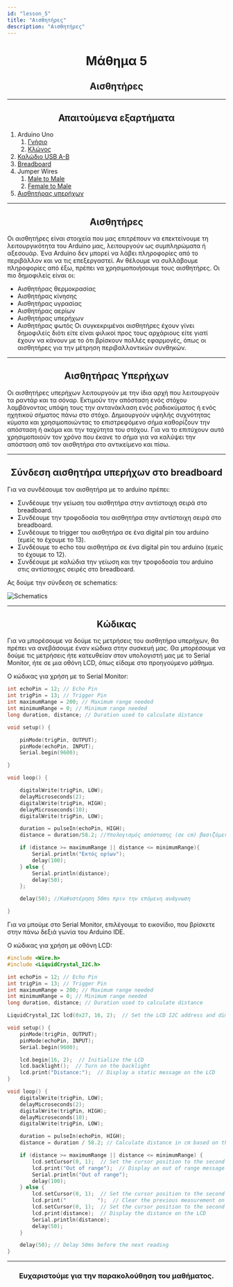 ```yaml
---
id: "lesson_5"
title: "Αισθητήρες"
description: "Αισθητήρες"
---
```


<h1 style="text-align: center;"> Μάθημα 5 </h1>

<h2 style="text-align: center;"> Αισθητήρες </h2>

---

<h2 style="text-align: center;"> Απαιτούμενα εξαρτήματα </h2>

1. Arduino Uno
    1. [Γνήσιο](https://grobotronics.com/arduino-uno-rev3.html)
    2. [Κλώνος](https://grobotronics.com/funduino-uno-rev3.html)
2. [Καλώδιο USB A-B](https://grobotronics.com/usb-2.0-a-b-1.8m.html)
3. [Breadboard](https://grobotronics.com/breadboard-400-tie-point-white-half-size.html)
4. Jumper Wires
    1. [Male to Male](https://grobotronics.com/jumper-wires-15cm-male-to-male-pack-of-10.html)
    2. [Female to Male](https://grobotronics.com/jumper-wires-15cm-female-to-male-pack-of-10.html)
5. [Αισθητήρας υπερήχων](https://grobotronics.com/ultrasonic-sensor-ranging-detector-2-450cm-hy-srf05.html)

---

<h2 style="text-align: center;"> Αισθητήρες </h2>

Οι αισθητήρες είναι στοιχεία που μας επιτρέπουν να επεκτείνουμε τη λειτουργικότητα του Arduino μας, 
λειτουργούν ως συμπληρώματα ή αξεσουάρ. 
Ένα Arduino δεν μπορεί να λάβει πληροφορίες από το περιβάλλον και να τις επεξεργαστεί. 
Αν θέλουμε να συλλάβουμε πληροφορίες από έξω, πρέπει να χρησιμοποιήσουμε τους αισθητήρες.
Οι πιο δημοφιλείς είναι οι: 
* Αισθητήρας θερμοκρασίας
* Αισθητήρας κίνησης
* Αισθητήρας υγρασίας
* Αισθητήρας αερίων
* Αισθητήρας υπερήχων
* Αισθητήρας φωτός
Οι συγκεκριμένοι αισθητήρες έχουν γίνει δημοφιλείς διότι είτε είναι φιλικοί προς τους αρχάριους είτε γιατί έχουν να κάνουν με το ότι βρίσκουν πολλές εφαρμογές, όπως οι αισθητήρες για την μέτρηση περιβαλλοντικών συνθηκών.

---

<h2 style="text-align: center;"> Αισθητήρας Υπερήχων </h2>

Οι αισθητήρες υπερήχων λειτουργούν με την ίδια αρχή που λειτουργούν τα ραντάρ και τα σόναρ. Εκτιμούν την απόσταση ενός στόχου λαμβάνοντας υπόψη τους την αντανάκλαση ενός ραδιοκύματος ή ενός ηχητικού σήματος πάνω στο στόχο.
Δημιουργούν υψηλής συχνότητας κύματα και χρησιμοποιώντας το επιστρεφόμενο σήμα καθορίζουν την απόσταση ή ακόμα και την ταχύτητα του στόχου. Για να το επιτύχουν αυτό χρησιμοποιούν τον χρόνο που έκανε το σήμα για να καλύψει την απόσταση από τον αισθητήρα στο αντικείμενο και πίσω.

---

<h2 style="text-align: center;"> Σύνδεση αισθητήρα υπερήχων στο breadboard </h2>

Για να συνδέσουμε τον αισθητήρα με το arduino πρέπει:
- Συνδέουμε την γείωση του αισθητήρα στην αντίστοιχη σειρά στο breadboard.
- Συνδέουμε την τροφοδοσία του αισθητήρα στην αντίστοιχη σειρά στο breadboard.
- Συνδέουμε το trigger του αισθητήρα σε ένα digital pin του arduino (εμείς το έχουμε το 13).
- Συνδέουμε το echo του αισθητήρα σε ένα digital pin του arduino (εμείς το έχουμε το 12).
- Συνδέουμε με καλώδια την γείωση και την τροφοδοσία του arduino στις αντίστοιχες σειρές στο breadboard.

Ας δούμε την σύνδεση σε schematics:

![Schematics](https://cloud-ffwyzjtpz-hack-club-bot.vercel.app/0mighty_turing-leelo__2_.png)

---

<h2 style="text-align: center;"> Κώδικας </h2>

Για να μπορέσουμε να δούμε τις μετρήσεις του αισθητήρα υπερήχων,
θα πρέπει να ανεβάσουμε έναν κώδικα στην συσκευή μας.
Θα μπορέσουμε να δούμε τις μετρήσεις ήτε κατευθείαν στον υπολογιστή μας με το Serial Monitor,
ήτε σε μια οθόνη LCD, όπως είδαμε στο προηγούμενο μάθημα.

Ο κώδικας για χρήση με το Serial Monitor:

```cpp
int echoPin = 12; // Echo Pin
int trigPin = 13; // Trigger Pin
int maximumRange = 200; // Maximum range needed
int minimumRange = 0; // Minimum range needed
long duration, distance; // Duration used to calculate distance

void setup() {

    pinMode(trigPin, OUTPUT);
    pinMode(echoPin, INPUT);
    Serial.begin(9600);

}

void loop() {

    digitalWrite(trigPin, LOW);
    delayMicroseconds(2);
    digitalWrite(trigPin, HIGH);
    delayMicroseconds(10);
    digitalWrite(trigPin, LOW);

    duration = pulseIn(echoPin, HIGH);
    distance = duration/58.2; //Υπολογισμός απόστασης (σε cm) βασιζόμενοι στην ταχύτητα του ήχου.

    if (distance >= maximumRange || distance <= minimumRange){
        Serial.println("Εκτός ορίων");
        delay(100);
    } else {
        Serial.println(distance);
        delay(50);
    };

    delay(50); //Καθυστέρηση 50ms πριν την επόμενη ανάγνωση

}
```

Για να μπούμε στο Serial Monitor,
επιλέγουμε το εικονίδιο,
που βρίσκετε στην πάνω δεξιά γωνία του Arduino IDE.


Ο κώδικας για χρήση με οθόνη LCD:

```cpp
#include <Wire.h>
#include <LiquidCrystal_I2C.h>

int echoPin = 12; // Echo Pin
int trigPin = 13; // Trigger Pin
int maximumRange = 200; // Maximum range needed
int minimumRange = 0; // Minimum range needed
long duration, distance; // Duration used to calculate distance

LiquidCrystal_I2C lcd(0x27, 16, 2);  // Set the LCD I2C address and dimensions

void setup() {
    pinMode(trigPin, OUTPUT);
    pinMode(echoPin, INPUT);
    Serial.begin(9600);

    lcd.begin(16, 2);  // Initialize the LCD
    lcd.backlight();  // Turn on the backlight
    lcd.print("Distance:");  // Display a static message on the LCD
}

void loop() {
    digitalWrite(trigPin, LOW);
    delayMicroseconds(2);
    digitalWrite(trigPin, HIGH);
    delayMicroseconds(10);
    digitalWrite(trigPin, LOW);

    duration = pulseIn(echoPin, HIGH);
    distance = duration / 58.2; // Calculate distance in cm based on the speed of sound.

    if (distance >= maximumRange || distance <= minimumRange) {
        lcd.setCursor(0, 1);  // Set the cursor position to the second line
        lcd.print("Out of range");  // Display an out of range message on the LCD
        Serial.println("Out of range");
        delay(100);
    } else {
        lcd.setCursor(0, 1);  // Set the cursor position to the second line
        lcd.print("          ");  // Clear the previous measurement on the LCD
        lcd.setCursor(0, 1);  // Set the cursor position to the second line
        lcd.print(distance);  // Display the distance on the LCD
        Serial.println(distance);
        delay(50);
    }

    delay(50); // Delay 50ms before the next reading
}
```

---

<h3 style="text-align: center;"> Ευχαριστούμε για την παρακολούθηση του μαθήματος. </h3>